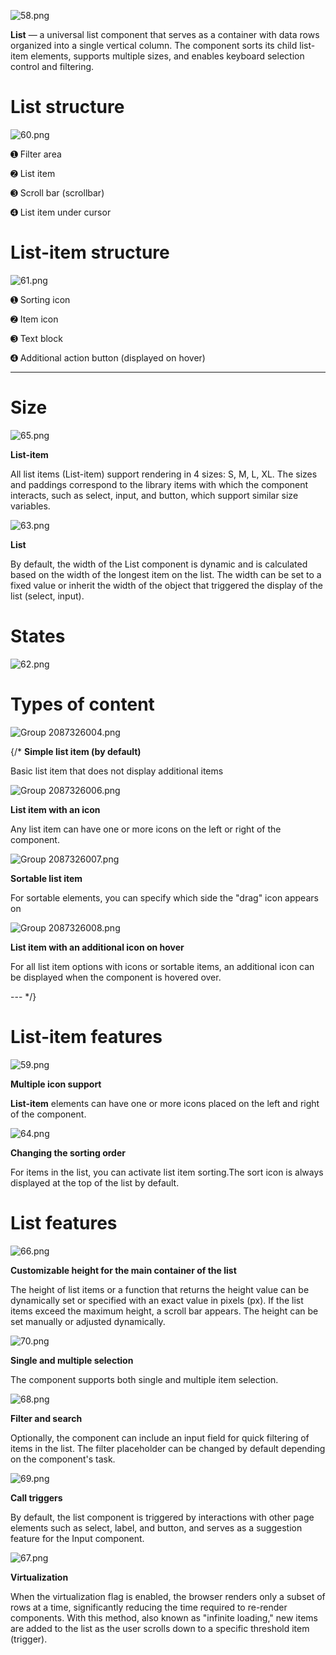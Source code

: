 ![58.png](/static/images/design/List/58.png)

**List** — a universal list component that serves as a container with data rows organized into a single vertical column. The component sorts its child list-item elements, supports multiple sizes, and enables keyboard selection control and filtering.

# **List structure**

![60.png](/static/images/design/List/60.png)

➊ Filter area

➋ List item

➌ Scroll bar (scrollbar)

➍ List item under cursor

# **List-item structure**

![61.png](/static/images/design/List/61.png)

➊ Sorting icon

➋ Item icon

➌ Text block

➍ Additional action button (displayed on hover)

---

# Size

![65.png](/static/images/design/List/65.png)

**List-item**

All list items (List-item) support rendering in 4 sizes: S, M, L, XL. The sizes and paddings correspond to the library items with which the component interacts, such as select, input, and button, which support similar size variables.

![63.png](/static/images/design/List/63.png)

**List**

By default, the width of the List component is dynamic and is calculated based on the width of the longest item on the list. The width can be set to a fixed value or inherit the width of the object that triggered the display of the list (select, input).

# States

![62.png](/static/images/design/List/62.png)

# Types of **content**

![Group 2087326004.png](/static/images/design/List/Group_2087326004.png)

{/* **Simple list item (by default)**

Basic list item that does not display additional items

![Group 2087326006.png](/static/images/design/List/Group_2087326006.png)

**List item with an icon**

Any list item can have one or more icons on the left or right of the component.

![Group 2087326007.png](/static/images/design/List/Group_2087326007.png)

**Sortable list item**

For sortable elements, you can specify which side the "drag" icon appears on

![Group 2087326008.png](/static/images/design/List/Group_2087326008.png)

**List item with an additional icon on hover**

For all list item options with icons or sortable items, an additional icon can be displayed when the component is hovered over.

--- */}

# List-item features

![59.png](/static/images/design/List/59.png)

**Multiple icon support**

**List-item** elements can have one or more icons placed on the left and right of the component.

![64.png](/static/images/design/List/64.png)

**Changing the sorting order**

For items in the list, you can activate list item sorting.The sort icon is always displayed at the top of the list by default.

# List features

![66.png](/static/images/design/List/66.png)

**Customizable height for the main container of the list**

The height of list items or a function that returns the height value can be dynamically set or specified with an exact value in pixels (px). If the list items exceed the maximum height, a scroll bar appears.  The height can be set manually or adjusted dynamically.

![70.png](/static/images/design/List/70.png)

**Single and multiple selection**

The component supports both single and multiple item selection.

![68.png](/static/images/design/List/68.png)

**Filter and search**

Optionally, the component can include an input field for quick filtering of items in the list. The filter placeholder can be changed by default depending on the component's task.

![69.png](/static/images/design/List/69.png)

**Call triggers**

By default, the list component is triggered by interactions with other page elements such as select, label, and button, and serves as a suggestion feature for the Input component.

![67.png](/static/images/design/List/67.png)

**Virtualization**

When the virtualization flag is enabled, the browser renders only a subset of rows at a time, significantly reducing the time required to re-render components. With this method, also known as "infinite loading," new items are added to the list as the user scrolls down to a specific threshold item (trigger).
